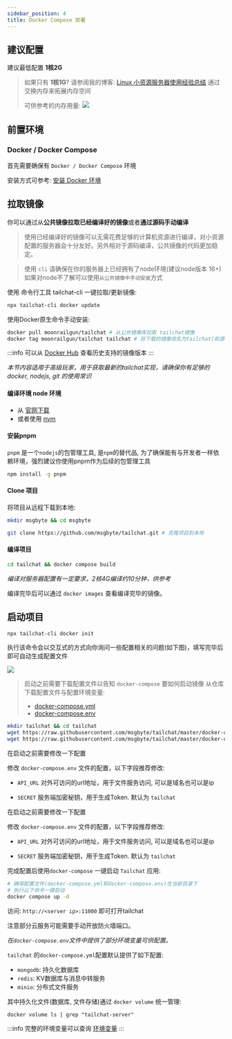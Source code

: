 ```yaml
---
sidebar_position: 4
title: Docker Compose 部署
---
```


## 建议配置

建议最低配置 **1核2G**

> 如果只有 **1核1G**? 请参阅我的博客: [Linux 小资源服务器使用经验总结](http://moonrailgun.com/posts/6769ba51/) 通过交换内存来拓展内存空间
>
> 可供参考的内存用量:
> ![](/img/misc/memory-usage.png)

## 前置环境

### Docker / Docker Compose

首先需要确保有 `Docker / Docker Compose` 环境

安装方式可参考: [安装 Docker 环境](./install-docker.md)

## 拉取镜像

你可以通过从**公共镜像拉取已经编译好的镜像**或者**通过源码手动编译**

> 使用已经编译好的镜像可以无需花费足够的计算机资源进行编译，对小资源配置的服务器会十分友好。另外相对于源码编译，公共镜像的代码更加稳定。


<Tabs groupId="build">
  <TabItem value="cli" label="使用cli一键安装" default>

> 使用 `cli` 请确保在你的服务器上已经拥有了node环境(建议node版本 16+)
> 如果对node不了解可以使用`从公共镜像中手动安装`方式

使用 命令行工具 tailchat-cli 一键拉取/更新镜像:
```bash
npx tailchat-cli docker update
```

  </TabItem>
  <TabItem value="public-image" label="从公共镜像中手动安装" default>

使用Docker原生命令手动安装:
```bash
docker pull moonrailgun/tailchat # 从公共镜像库拉取 tailchat镜像
docker tag moonrailgun/tailchat tailchat # 将下载的镜像改名为tailchat(和源码编译保持一致，如果不改的话会走源码编译流程)
```

:::info
可以从 [Docker Hub](https://hub.docker.com/r/moonrailgun/tailchat/tags) 查看历史支持的镜像版本
:::


  </TabItem>
  <TabItem value="source-code" label="从源码中编译">

*本节内容适用于高级玩家，用于获取最新的tailchat实现，请确保你有足够的 docker, nodejs, git 的使用常识*

#### 编译环境 node 环境

- 从 [官网下载](https://nodejs.org/en/download/)
- 或者使用 [nvm](https://github.com/nvm-sh/nvm)

#### 安装pnpm

`pnpm` 是一个`nodejs`的包管理工具, 是`npm`的替代品, 为了确保能有与开发者一样依赖环境，强烈建议你使用pnpm作为后续的包管理工具

```bash
npm install -g pnpm
```

#### Clone 项目

将项目从远程下载到本地:

```bash
mkdir msgbyte && cd msgbyte

git clone https://github.com/msgbyte/tailchat.git # 克隆项目到本地
```

#### 编译项目

```bash
cd tailchat && docker compose build
```

*编译对服务器配置有一定要求，2核4G编译约10分钟，供参考*

编译完毕后可以通过 `docker images` 查看编译完毕的镜像。

  </TabItem>
</Tabs>


## 启动项目

<Tabs groupId="build">
  <TabItem value="cli" label="使用cli一键安装" default>

```bash
npx tailchat-cli docker init
```

执行该命令会以交互式的方式向你询问一些配置相关的问题(如下图)，填写完毕后即可自动生成配置文件

![](./assets/docker-init.png)

  </TabItem>

  <TabItem value="public-image" label="从公共镜像中手动安装">

> 启动之前需要下载配置文件以告知 `docker-compose` 要如何启动镜像
> 从仓库下载配置文件与配置环境变量:
> - [docker-compose.yml](https://raw.githubusercontent.com/msgbyte/tailchat/master/docker-compose.yml)
> - [docker-compose.env](https://raw.githubusercontent.com/msgbyte/tailchat/master/docker-compose.env)

```bash
mkdir tailchat && cd tailchat
wget https://raw.githubusercontent.com/msgbyte/tailchat/master/docker-compose.yml
wget https://raw.githubusercontent.com/msgbyte/tailchat/master/docker-compose.env
```

在启动之前需要修改一下配置

修改 `docker-compose.env` 文件的配置，以下字段推荐修改:

- `API_URL` 对外可访问的url地址，用于文件服务访问, 可以是域名也可以是ip
- `SECRET` 服务端加密秘钥，用于生成Token. 默认为 `tailchat`


  </TabItem>
  <TabItem value="source-code" label="从源码中编译">

在启动之前需要修改一下配置

修改 `docker-compose.env` 文件的配置，以下字段推荐修改:

- `API_URL` 对外可访问的url地址，用于文件服务访问, 可以是域名也可以是ip
- `SECRET` 服务端加密秘钥，用于生成Token. 默认为 `tailchat`


  </TabItem>
</Tabs>



完成配置后使用`docker-compose` 一键启动 `Tailchat` 应用:

```bash
# 确保配置文件(docker-compose.yml和docker-compose.env)在当前目录下
# 执行以下命令一键启动
docker compose up -d
```

访问: `http://<server ip>:11000` 即可打开tailchat

注意部分云服务可能需要手动开放防火墙端口。

*在`docker-compose.env`文件中提供了部分环境变量可供配置。*

`tailchat` 的`docker-compose.yml`配置默认提供了如下配置:

- `mongodb`: 持久化数据库
- `redis`: KV数据库与消息中转服务
- `minio`: 分布式文件服务

其中持久化文件(数据库, 文件存储)通过 `docker volume` 统一管理:

```
docker volume ls | grep "tailchat-server"
```

:::info
完整的环境变量可以查询 [环境变量](./environment.md)
:::
